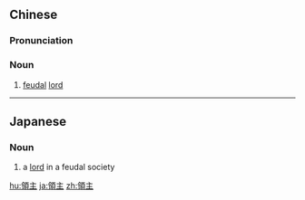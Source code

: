 {{also|领主}}
==Chinese==
{{zh-forms|s=领主}}

===Pronunciation===
{{zh-pron
|m=lǐngzhǔ
|cat=n
}}

===Noun===
{{zh-noun}}

# {{lb|zh|historical}} [[feudal]] [[lord]]

----

==Japanese==
{{ja-kanjitab|りょう|しゅ|yomi=on}}

===Noun===
{{ja-noun|りょうしゅ}}

# a [[lord]] in a feudal society

[[hu:領主]]
[[ja:領主]]
[[zh:領主]]